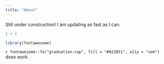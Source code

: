 ```yaml
---
title: "About"
---
```


Still under construction! I am updating as fast as I can.

```r
1 + 1
```

```r
library(fontawesome)
```
`r fontawesome::fa("graduation-cap", fill = "#022851", a11y = "sem")` does work
